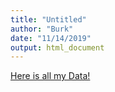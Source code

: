 ```yaml
---
title: "Untitled"
author: "Burk"
date: "11/14/2019"
output: html_document
---
```



<a href="https://burkj2003.github.io/">Here is all my Data!</a>